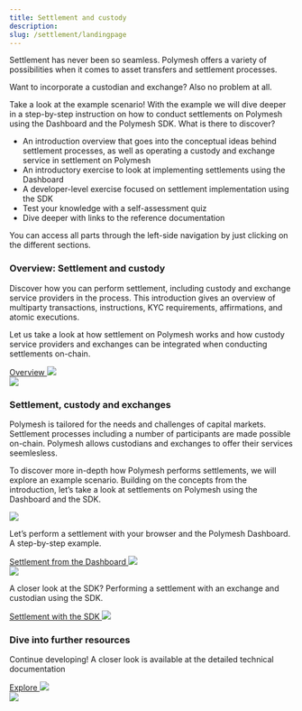 ```yaml
---
title: Settlement and custody
description:
slug: /settlement/landingpage
---
```

Settlement has never been so seamless. Polymesh offers a variety of possibilities when it comes to asset transfers and settlement processes.

Want to incorporate a custodian and exchange? Also no problem at all.

Take a look at the example scenario! With the example we will dive deeper in a step-by-step instruction on how to conduct settlements on Polymesh using the Dashboard and the Polymesh SDK.
What is there to discover?
* An introduction overview that goes into the conceptual ideas behind settlement processes, as well as operating a custody and exchange service in settlement on Polymesh
* An introductory exercise to look at implementing settlements using the Dashboard
* A developer-level exercise focused on settlement implementation using the SDK
* Test your knowledge with a self-assessment quiz
* Dive deeper with links to the reference documentation


You can access all parts through the left-side navigation by just clicking on the different sections.

<div class="box-overview-card">
	<div class="content-left">
		<h3>Overview: Settlement and custody</h3>
		<p>Discover how you can perform settlement, including custody and exchange service providers in the process. This introduction gives an overview of multiparty transactions, instructions, KYC requirements, affirmations, and atomic executions.</p>
		<p>Let us take a look at how settlement on Polymesh works and how custody service providers and exchanges can be integrated when conducting settlements on-chain.</p>
		<a class="action-link" href="#">
			Overview
			<img src="/icon-arrow-right.svg"/>
		</a>
	</div>
	<div class="image-right">
		<img src="/illu-p-screen.svg"/>
	</div>
</div>
<h3>Settlement, custody and exchanges</h3>
Polymesh is tailored for the needs and challenges of capital markets. Settlement processes including a number of participants are made possible on-chain. Polymesh allows custodians and exchanges to offer their services seemlesless.

To discover more in-depth how Polymesh performs settlements, we will explore an example scenario. Building on the concepts from the introduction, let’s take a look at settlements on Polymesh using the Dashboard and the SDK.


<div class="box-action-cards">
	<div class="content-wrapper">
		<div class="action-card">
			<img class="action-icon" src="/icon-business.svg"/>
			<p>Let’s perform a settlement with your browser and the Polymesh Dashboard. A step-by-step example.</p>
			<a class="action-link" href="#">
				Settlement from the Dashboard
				<img src="/icon-arrow-right.svg"/>
			</a>
		</div>
		<div class="action-card">
			<img class="action-icon" src="/icon-developer.svg"/>
			<p>A closer look at the SDK? Performing a settlement with an exchange and custodian using the SDK.</p>
			<a class="action-link" href="#">
				Settlement with the SDK
				<img src="/icon-arrow-right.svg"/>
			</a>
		</div>
	</div>
</div>

<div class="box-overview-card">
	<div class="content-left">
		<h3>Dive into further resources</h3>
		<p>Continue developing! A closer look is available at the detailed technical documentation</p>
		<a class="action-link" href="#">
			Explore
			<img src="/icon-arrow-right.svg"/>
		</a>
	</div>
	<div class="image-right">
		<img src="/illu-p-code.svg"/>
	</div>
</div>